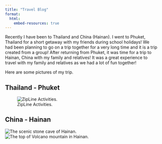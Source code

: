 ```yaml
---
title: "Travel Blog"
format:
  html:
    embed-resources: true
---
```

Recently I have been to Thailand and China (Hainan). I went to Phuket, Thailand for a short getaway with my friends during school holidays! We had been planning to go on a trip together for a very long time and it is a trip created from a group! After returning from Phuket, it was time for a trip to Hainan, China with my family and relatives! It was a great experience to travel with my family and relatives as we had a lot of fun together!

Here are some pictures of my trip.

## Thailand - Phuket

![ZipLine Activities.](images/phuketzipline.jpg){fig-align="center"}

## China - Hainan

![The scenic stone cave of Hainan.](images/stone_Cave.jpg){fig-align="center"}
![The top of Volcano mountain in Hainan.](images/climbmountain.jpg){fig-align="center"}